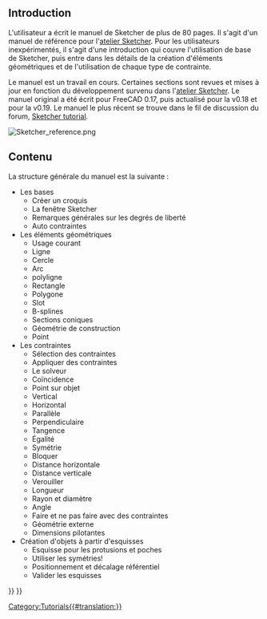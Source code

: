 <languages/>

== Introduction ==

L'utilisateur {{Emphasis|chrisb}} a écrit le manuel de Sketcher de plus de 80 pages. Il s'agit d'un manuel de référence pour l'[[Sketcher_Workbench/fr|atelier Sketcher]]. Pour les utilisateurs inexpérimentés, il s'agit d'une introduction qui couvre l'utilisation de base de Sketcher, puis entre dans les détails de la création d'éléments géométriques et de l'utilisation de chaque type de contrainte.

Le manuel est un travail en cours. Certaines sections sont revues et mises à jour en fonction du développement survenu dans l'[[Sketcher_Workbench/fr|atelier Sketcher]]. Le manuel original a été écrit pour FreeCAD 0.17, puis actualisé pour la v0.18 et pour la v0.19. Le manuel le plus récent se trouve dans le fil de discussion du forum, [https://forum.freecad.org/viewtopic.php?f=36&t=30104 Sketcher tutorial].

[[File:Sketcher_reference.png]]
{{Caption|Exemple de dessin dans le manuel de référence.}}

<span id="Contents"></span>
== Contenu ==

La structure générale du manuel est la suivante :
* Les bases
** Créer un croquis
** La fenêtre Sketcher
** Remarques générales sur les degrés de liberté
** Auto contraintes
* Les éléments géométriques
** Usage courant
** Ligne
** Cercle
** Arc
** polyligne
** Rectangle
** Polygone
** Slot
** B-splines
** Sections coniques
** Géométrie de construction
** Point
* Les contraintes
** Sélection des contraintes
** Appliquer des contraintes
** Le solveur
** Coïncidence
** Point sur objet
** Vertical
** Horizontal
** Parallèle
** Perpendiculaire
** Tangence
** Égalité
** Symétrie
** Bloquer
** Distance horizontale
** Distance verticale
** Verouiller
** Longueur
** Rayon et diamètre
** Angle
** Faire et ne pas faire avec des contraintes
** Géométrie externe
** Dimensions pilotantes
* Création d'objets à partir d'esquisses
** Esquisse pour les protusions et poches
** Utiliser les symétries!
** Positionnement et décalage référentiel
** Valider les esquisses


[[Category:Tutorials{{#translation:}}]]
{{Sketcher Tools navi{{#translation:}}}}
{{Userdocnavi{{#translation:}}}}